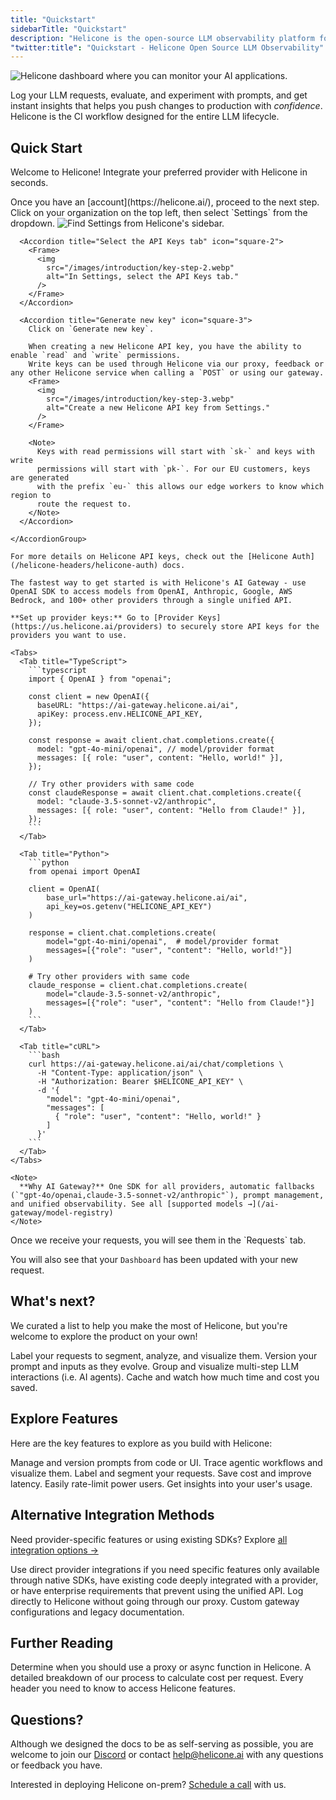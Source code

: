 ```yaml
---
title: "Quickstart"
sidebarTitle: "Quickstart"
description: "Helicone is the open-source LLM observability platform for developers to monitor, debug, and improve **production-ready** applications."
"twitter:title": "Quickstart - Helicone Open Source LLM Observability"
---
```


<Frame>
  <img
    src="/images/introduction/intro-dashboard.webp"
    alt="Helicone dashboard where you can monitor your AI applications."
  />
</Frame>

Log your LLM requests, evaluate, and experiment with prompts, and get instant insights that helps you push changes to production with _confidence_. Helicone is the CI workflow designed for the entire LLM lifecycle.

## Quick Start

Welcome to Helicone! Integrate your preferred provider with Helicone in seconds.

<Steps>

<Step title="Create an account">
  Once you have an [account](https://helicone.ai/), proceed to the next step.
</Step>

  <Step title="Generate an API key">
    <AccordionGroup>
      <Accordion title="Go to Settings" icon="square-1">
        Click on your organization on the top left, then select `Settings` from the dropdown.
        <Frame>
          <img
            src="/images/introduction/key-step-1.webp"
            alt="Find Settings from Helicone's sidebar."
          />
        </Frame>
      </Accordion>

      <Accordion title="Select the API Keys tab" icon="square-2">
        <Frame>
          <img
            src="/images/introduction/key-step-2.webp"
            alt="In Settings, select the API Keys tab."
          />
        </Frame>
      </Accordion>

      <Accordion title="Generate new key" icon="square-3">
        Click on `Generate new key`.

        When creating a new Helicone API key, you have the ability to enable `read` and `write` permissions.
        Write keys can be used through Helicone via our proxy, feedback or any other Helicone service when calling a `POST` or using our gateway.
        <Frame>
          <img
            src="/images/introduction/key-step-3.webp"
            alt="Create a new Helicone API key from Settings."
          />
        </Frame>

        <Note>
          Keys with read permissions will start with `sk-` and keys with write
          permissions will start with `pk-`. For our EU customers, keys are generated
          with the prefix `eu-` this allows our edge workers to know which region to
          route the request to.
        </Note>
      </Accordion>

    </AccordionGroup>

    For more details on Helicone API keys, check out the [Helicone Auth](/helicone-headers/helicone-auth) docs.

  </Step>

  <Step title="Integrate with AI Gateway (Recommended)">

    The fastest way to get started is with Helicone's AI Gateway - use OpenAI SDK to access models from OpenAI, Anthropic, Google, AWS Bedrock, and 100+ other providers through a single unified API.

    **Set up provider keys:** Go to [Provider Keys](https://us.helicone.ai/providers) to securely store API keys for the providers you want to use.

    <Tabs>
      <Tab title="TypeScript">
        ```typescript
        import { OpenAI } from "openai";

        const client = new OpenAI({
          baseURL: "https://ai-gateway.helicone.ai/ai",
          apiKey: process.env.HELICONE_API_KEY,
        });

        const response = await client.chat.completions.create({
          model: "gpt-4o-mini/openai", // model/provider format
          messages: [{ role: "user", content: "Hello, world!" }],
        });
        
        // Try other providers with same code
        const claudeResponse = await client.chat.completions.create({
          model: "claude-3.5-sonnet-v2/anthropic",
          messages: [{ role: "user", content: "Hello from Claude!" }],
        });
        ```
      </Tab>
      
      <Tab title="Python">
        ```python
        from openai import OpenAI

        client = OpenAI(
            base_url="https://ai-gateway.helicone.ai/ai",
            api_key=os.getenv("HELICONE_API_KEY")
        )

        response = client.chat.completions.create(
            model="gpt-4o-mini/openai",  # model/provider format
            messages=[{"role": "user", "content": "Hello, world!"}]
        )
        
        # Try other providers with same code
        claude_response = client.chat.completions.create(
            model="claude-3.5-sonnet-v2/anthropic",
            messages=[{"role": "user", "content": "Hello from Claude!"}]
        )
        ```
      </Tab>

      <Tab title="cURL">
        ```bash
        curl https://ai-gateway.helicone.ai/ai/chat/completions \
          -H "Content-Type: application/json" \
          -H "Authorization: Bearer $HELICONE_API_KEY" \
          -d '{
            "model": "gpt-4o-mini/openai",
            "messages": [
              { "role": "user", "content": "Hello, world!" }
            ]
          }'
        ```
      </Tab>
    </Tabs>

    <Note>
      **Why AI Gateway?** One SDK for all providers, automatic fallbacks (`"gpt-4o/openai,claude-3.5-sonnet-v2/anthropic"`), prompt management, and unified observability. See all [supported models →](/ai-gateway/model-registry)
    </Note>
  </Step>

  <Step title="Send your first request 🎉">
    Once we receive your requests, you will see them in the `Requests` tab.

  You will also see that your `Dashboard` has been updated with your new request.

  </Step>

</Steps>

## What's next?

We curated a list to help you make the most of Helicone, but you're welcome to explore the product on your own!

<CardGroup cols={2}>
  <Card
    title="Add a custom property"
    href="/features/advanced-usage/custom-properties"
    icon="square-1"
  >
    Label your requests to segment, analyze, and visualize them.
  </Card>
  <Card
    title="Create your first prompt"
    href="/features/advanced-usage/prompts"
    icon="square-2"
  >
    Version your prompt and inputs as they evolve.
  </Card>
  <Card title="Track a session" href="/features/sessions" icon="square-3">
    Group and visualize multi-step LLM interactions (i.e. AI agents).
  </Card>
  <Card
    title="Cache responses"
    href="/features/advanced-usage/caching"
    icon="square-4"
  >
    Cache and watch how much time and cost you saved.
  </Card>
</CardGroup>

## Explore Features

Here are the key features to explore as you build with Helicone:

<CardGroup cols={3}>
  <Card
    title="Prompts"
    href="/features/advanced-usage/prompts"
    icon="square-terminal"
  >
    Manage and version prompts from code or UI.
  </Card>
  <Card
    title="Sessions"
    href="/features/sessions"
    icon="rectangle-history"
  >
    Trace agentic workflows and visualize them.
  </Card>
  <Card
    title="Custom Properties"
    href="/features/advanced-usage/custom-properties"
    icon="tag"
  >
    Label and segment your requests.
  </Card>
  <Card
    title="Caching"
    href="/features/advanced-usage/caching"
    icon="database"
  >
    Save cost and improve latency.
  </Card>
  <Card
    title="Rate Limiting"
    href="/features/advanced-usage/custom-rate-limits"
    icon="user-minus"
  >
    Easily rate-limit power users.
  </Card>
  <Card
    title="User Metrics"
    href="/features/advanced-usage/user-metrics"
    icon="chart-user"
  >
    Get insights into your user's usage.
  </Card>
</CardGroup>

## Alternative Integration Methods

Need provider-specific features or using existing SDKs? Explore [all integration options →](/integrations/overview)

<CardGroup cols={1}>
<Card title="When to use alternatives" icon="question">
  Use direct provider integrations if you need specific features only available through native SDKs, have existing code deeply integrated with a provider, or have enterprise requirements that prevent using the unified API.
</Card>
</CardGroup>

<CardGroup cols={4}>
  <Card title="OpenAI" href="/integrations/openai/javascript" />
  <Card title="Azure" href="/integrations/azure/javascript" />
  <Card title="Anthropic" href="/integrations/anthropic/javascript" />
  <Card title="Llama" href="/integrations/llama/javascript" />
  <Card title="Ollama" href="/integrations/ollama/javascript" />
  <Card title="AWS Bedrock" href="/integrations/bedrock/javascript" />
  <Card title="Gemini" href="/integrations/gemini/api/javascript" />
  <Card title="Groq" href="/integrations/groq/javascript" />
  <Card title="Instructor" href="/integrations/instructor/javascript" />
  <Card
    title="Vercel AI"
    href="/getting-started/integration-method/vercelai"
  />
  <Card
    title="Anyscale"
    href="/getting-started/integration-method/anyscale"
  />
  <Card
    title="Together AI"
    href="/getting-started/integration-method/together"
  />
  <Card
    title="Hyperbolic"
    href="/getting-started/integration-method/hyperbolic"
  />
  <Card
    title="Deepinfra"
    href="/getting-started/integration-method/deepinfra"
  />
  <Card
    title="OpenRouter"
    href="/getting-started/integration-method/openrouter"
  />
  <Card
    title="LiteLLM"
    href="/getting-started/integration-method/litellm"
  />
  <Card
    title="Fireworks AI"
    href="/getting-started/integration-method/fireworks"
  />
</CardGroup>

<CardGroup cols={2}>
  <Card
    title="OpenLLMetry"
    href="/getting-started/integration-method/openllmetry"
  >
    Log directly to Helicone without going through our proxy.
  </Card>
  <Card title="Gateway" href="/getting-started/integration-method/gateway">
    Custom gateway configurations and legacy documentation.
  </Card>
</CardGroup>

## Further Reading

<CardGroup cols={3}>
  <Card title="Proxy or Async?" href="/getting-started/proxy-vs-async">
    Determine when you should use a proxy or async function in Helicone.
  </Card>
  <Card title="How we calculate costs" href="/faq/how-we-calculate-cost">
    A detailed breakdown of our process to calculate cost per request.
  </Card>
  <Card
    title="Understanding Helicone Headers"
    href="/helicone-headers/header-directory"
  >
    Every header you need to know to access Helicone features.
  </Card>
</CardGroup>

## Questions?

Although we designed the docs to be as self-serving as possible, you are
welcome to join our [Discord](https://discord.com/invite/HwUbV3Q8qz) or
contact [help@helicone.ai](help@helicone.ai) with any questions or feedback
you have.

Interested in deploying Helicone on-prem? [Schedule a call](https://www.helicone.ai/contact) with us.
